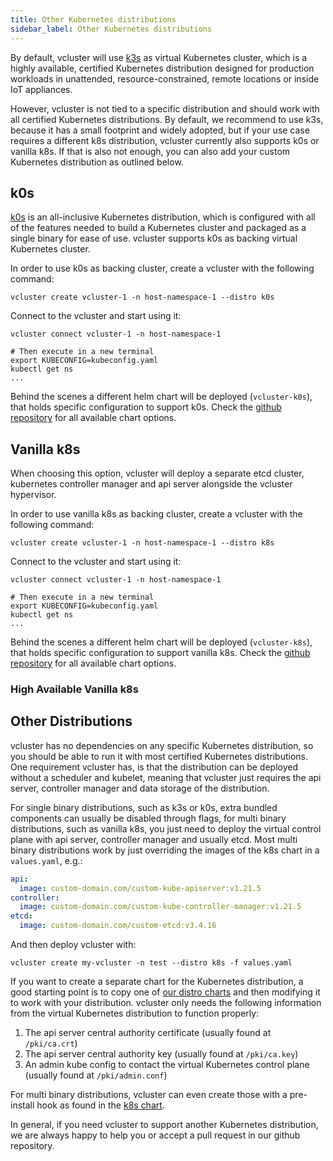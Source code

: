 ```yaml
---
title: Other Kubernetes distributions
sidebar_label: Other Kubernetes distributions
---
```



By default, vcluster will use [k3s](https://github.com/k3s-io/k3s) as virtual Kubernetes cluster, which is a highly available, certified Kubernetes distribution designed for production workloads in unattended, resource-constrained, remote locations or inside IoT appliances.

However, vcluster is not tied to a specific distribution and should work with all certified Kubernetes distributions. By default, we recommend to use k3s, because it has a small footprint and widely adopted, but if your use case requires a different k8s distribution, vcluster currently also supports k0s or vanilla k8s. If that is also not enough, you can also add your custom Kubernetes distribution as outlined below.

## k0s

[k0s](https://github.com/k0sproject/k0s) is an all-inclusive Kubernetes distribution, which is configured with all of the features needed to build a Kubernetes cluster and packaged as a single binary for ease of use. vcluster supports k0s as backing virtual Kubernetes cluster.

In order to use k0s as backing cluster, create a vcluster with the following command:

```
vcluster create vcluster-1 -n host-namespace-1 --distro k0s
```

Connect to the vcluster and start using it:
```
vcluster connect vcluster-1 -n host-namespace-1

# Then execute in a new terminal
export KUBECONFIG=kubeconfig.yaml
kubectl get ns
...
```

Behind the scenes a different helm chart will be deployed (`vcluster-k0s`), that holds specific configuration to support k0s. Check the [github repository](https://github.com/loft-sh/vcluster/tree/main/charts/k0s) for all available chart options.

## Vanilla k8s

When choosing this option, vcluster will deploy a separate etcd cluster, kubernetes controller manager and api server alongside the vcluster hypervisor. 

In order to use vanilla k8s as backing cluster, create a vcluster with the following command:

```
vcluster create vcluster-1 -n host-namespace-1 --distro k8s
```

Connect to the vcluster and start using it:
```
vcluster connect vcluster-1 -n host-namespace-1

# Then execute in a new terminal
export KUBECONFIG=kubeconfig.yaml
kubectl get ns
...
```

Behind the scenes a different helm chart will be deployed (`vcluster-k8s`), that holds specific configuration to support vanilla k8s. Check the [github repository](https://github.com/loft-sh/vcluster/tree/main/charts/k8s) for all available chart options.

### High Available Vanilla k8s

<HighAvailability />

## Other Distributions

vcluster has no dependencies on any specific Kubernetes distribution, so you should be able to run it with most certified Kubernetes distributions.
One requirement vcluster has, is that the distribution can be deployed without a scheduler and kubelet, meaning that vcluster just requires the api server, controller manager and data storage of the distribution.

For single binary distributions, such as k3s or k0s, extra bundled components can usually be disabled through flags, for multi binary distributions, such as vanilla k8s, you just need to deploy the virtual control plane with api server, controller manager and usually etcd.
Most multi binary distributions work by just overriding the images of the k8s chart in a `values.yaml`, e.g.:

```yaml
api:
  image: custom-domain.com/custom-kube-apiserver:v1.21.5
controller:
  image: custom-domain.com/custom-kube-controller-manager:v1.21.5
etcd:
  image: custom-domain.com/custom-etcd:v3.4.16
```

And then deploy vcluster with:

```
vcluster create my-vcluster -n test --distro k8s -f values.yaml
```

If you want to create a separate chart for the Kubernetes distribution, a good starting point is to copy one of [our distro charts](https://github.com/loft-sh/vcluster/tree/main/charts) and then modifying it to work with your distribution.
vcluster only needs the following information from the virtual Kubernetes distribution to function properly:
1. The api server central authority certificate (usually found at `/pki/ca.crt`)
2. The api server central authority key (usually found at `/pki/ca.key`)
3. An admin kube config to contact the virtual Kubernetes control plane (usually found at `/pki/admin.conf`)

For multi binary distributions, vcluster can even create those with a pre-install hook as found in the [k8s chart](https://github.com/loft-sh/vcluster/tree/main/charts/k8s/templates).

In general, if you need vcluster to support another Kubernetes distribution, we are always happy to help you or accept a pull request in our github repository.
